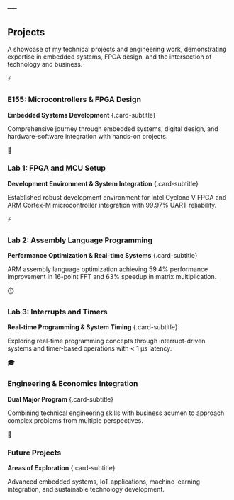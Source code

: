 ---
---

::: {.section-title-container}
## Projects {.section-title}
:::

::: {.projects-intro .scroll-animate}
A showcase of my technical projects and engineering work, demonstrating expertise in embedded systems, FPGA design, and the intersection of technology and business.
:::

::: {.projects-grid}
::: {.project-card .scroll-animate-left}
::: {.project-icon}
⚡
:::
### E155: Microcontrollers & FPGA Design
**Embedded Systems Development** {.card-subtitle}

Comprehensive journey through embedded systems, digital design, and hardware-software integration with hands-on projects.
:::

::: {.project-card .scroll-animate-scale}
::: {.project-icon}
🔧
:::
### Lab 1: FPGA and MCU Setup
**Development Environment & System Integration** {.card-subtitle}

Established robust development environment for Intel Cyclone V FPGA and ARM Cortex-M microcontroller integration with 99.97% UART reliability.
:::

::: {.project-card .scroll-animate-right}
::: {.project-icon}
⚡
:::
### Lab 2: Assembly Language Programming
**Performance Optimization & Real-time Systems** {.card-subtitle}

ARM assembly language optimization achieving 59.4% performance improvement in 16-point FFT and 63% speedup in matrix multiplication.
:::

::: {.project-card .scroll-animate-left}
::: {.project-icon}
⏱️
:::
### Lab 3: Interrupts and Timers
**Real-time Programming & System Timing** {.card-subtitle}

Exploring real-time programming concepts through interrupt-driven systems and timer-based operations with < 1 μs latency.
:::

::: {.project-card .scroll-animate-scale}
::: {.project-icon}
🎓
:::
### Engineering & Economics Integration
**Dual Major Program** {.card-subtitle}

Combining technical engineering skills with business acumen to approach complex problems from multiple perspectives.
:::

::: {.project-card .scroll-animate-right}
::: {.project-icon}
🚀
:::
### Future Projects
**Areas of Exploration** {.card-subtitle}

Advanced embedded systems, IoT applications, machine learning integration, and sustainable technology development.
:::
:::

<script src="scroll-animations.js"></script>
